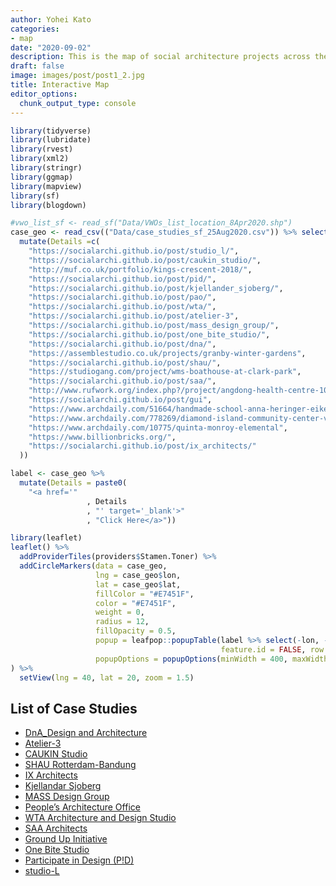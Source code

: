 ```yaml
---
author: Yohei Kato
categories:
- map
date: "2020-09-02"
description: This is the map of social architecture projects across the world.
draft: false
image: images/post/post1_2.jpg
title: Interactive Map
editor_options: 
  chunk_output_type: console
---
```



```r
library(tidyverse)
library(lubridate)
library(rvest)
library(xml2)
library(stringr)
library(ggmap)
library(mapview)
library(sf)
library(blogdown)
```

```r
#vwo_list_sf <- read_sf("Data/VWOs_list_location_8Apr2020.shp")
case_geo <- read_csv(("Data/case_studies_sf_25Aug2020.csv")) %>% select(-ID, -Link) %>% 
  mutate(Details =c(
    "https://socialarchi.github.io/post/studio_l/",
    "https://socialarchi.github.io/post/caukin_studio/",
    "http://muf.co.uk/portfolio/kings-crescent-2018/",
    "https://socialarchi.github.io/post/pid/",
    "https://socialarchi.github.io/post/kjellander_sjoberg/",
    "https://socialarchi.github.io/post/pao/",
    "https://socialarchi.github.io/post/wta/",
    "https://socialarchi.github.io/post/atelier-3",
    "https://socialarchi.github.io/post/mass_design_group/",
    "https://socialarchi.github.io/post/one_bite_studio/",
    "https://socialarchi.github.io/post/dna/",
    "https://assemblestudio.co.uk/projects/granby-winter-gardens",
    "https://socialarchi.github.io/post/shau/",
    "https://studiogang.com/project/wms-boathouse-at-clark-park",
    "https://socialarchi.github.io/post/saa/",
    "http://www.rufwork.org/index.php?/project/angdong-health-centre-10/",
    "https://socialarchi.github.io/post/gui",
    "https://www.archdaily.com/51664/handmade-school-anna-heringer-eike-roswag",
    "https://www.archdaily.com/778269/diamond-island-community-center-vo-trong-nghia-architects",
    "https://www.archdaily.com/10775/quinta-monroy-elemental",
    "https://www.billionbricks.org/",
    "https://socialarchi.github.io/post/ix_architects/"
  ))
```


<!-- a 
VTN: https://socialarchi.github.io/post/vtn/
https://www.archdaily.com/778269/diamond-island-community-center-vo-trong-nghia-architects
ANNA: https://socialarchi.github.io/post/studio_anna_heringer/
billionbricks: https://socialarchi.github.io/post/billion_bricks/
-->


```r
label <- case_geo %>%  
  mutate(Details = paste0(
    "<a href='"
                 , Details
                 , "' target='_blank'>"
                 , "Click Here</a>"))
```

```r
library(leaflet)
leaflet() %>%
  addProviderTiles(providers$Stamen.Toner) %>% 
  addCircleMarkers(data = case_geo,
                   lng = case_geo$lon,
                   lat = case_geo$lat,
                   fillColor = "#E7451F",
                   color = "#E7451F",
                   weight = 0,
                   radius = 12,
                   fillOpacity = 0.5,
                   popup = leafpop::popupTable(label %>% select(-lon, -lat, -address), 
                                               feature.id = FALSE, row.numbers = FALSE),
                   popupOptions = popupOptions(minWidth = 400, maxWidth = 550, closeOnClick = TRUE)
) %>% 
  setView(lng = 40, lat = 20, zoom = 1.5)
```

<!-- leafpop::popupTable(label) -->

## List of Case Studies
<!-- - [Studio Anna Heringer](https://socialarchi.github.io/post/studio_anna_heringer/){target="_blank"} -->
- [DnA_Design and Architecture](https://socialarchi.github.io/post/dna/){target="_blank"}
<!-- - [VTN Architects](https://socialarchi.github.io/post/vtn/){target="_blank"} -->
<!-- - [BillionBricks](https://socialarchi.github.io/post/billion_bricks/){target="_blank"} -->
- [Atelier-3](https://socialarchi.github.io/post/atelier-3/){target="_blank"}
- [CAUKIN Studio](https://socialarchi.github.io/post/caukin_studio/){target="_blank"}
- [SHAU Rotterdam-Bandung](https://socialarchi.github.io/post/shau/){target="_blank"}
- [IX Architects](https://socialarchi.github.io/post/ix_architects/){target="_blank"}
- [Kjellandar Sjoberg](https://socialarchi.github.io/post/kjellander_sjoberg/){target="_blank"}
- [MASS Design Group](https://socialarchi.github.io/post/mass_design_group/){target="_blank"}
- [People's Architecture Office](https://socialarchi.github.io/post/pao/){target="_blank"}
- [WTA Architecture and Design Studio](https://socialarchi.github.io/post/wta/){target="_blank"}
- [SAA Architects](https://socialarchi.github.io/post/saa/){target="_blank"}
- [Ground Up Initiative](https://socialarchi.github.io/post/gui){target="_blank"}
- [One Bite Studio](https://socialarchi.github.io/post/one_bite_studio/){target="_blank"}
- [Participate in Design (P!D)](https://socialarchi.github.io/post/pid/){target="_blank"}
- [studio-L](https://socialarchi.github.io/post/studio_l/){target="_blank"}


